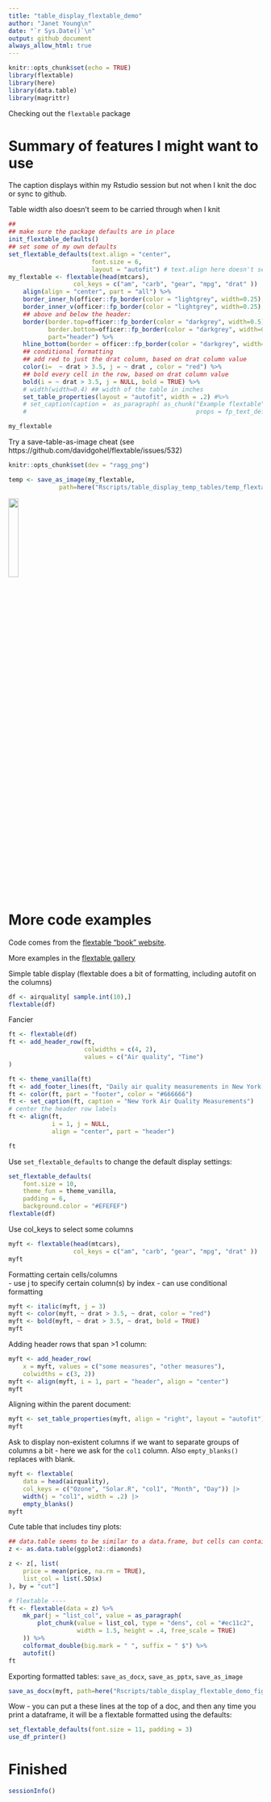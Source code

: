 ```yaml
---
title: "table_display_flextable_demo"
author: "Janet Young\n"
date: "`r Sys.Date()`\n"
output: github_document
always_allow_html: true
---
```


```r
knitr::opts_chunk$set(echo = TRUE)
library(flextable)
library(here)
library(data.table)
library(magrittr)
```

Checking out the `flextable` package


# Summary of features I might want to use


The caption displays within my Rstudio session but not when I knit the doc or sync to github.

Table width also doesn't seem to be carried through when I knit

```r
## 
## make sure the package defaults are in place 
init_flextable_defaults()
## set some of my own defaults
set_flextable_defaults(text.align = "center", 
                       font.size = 6,
                       layout = "autofit") # text.align here doesn't seem to work
my_flextable <- flextable(head(mtcars), 
                  col_keys = c("am", "carb", "gear", "mpg", "drat" ))  %>% 
    align(align = "center", part = "all") %>%
    border_inner_h(officer::fp_border(color = "lightgrey", width=0.25), part="all") %>% 
    border_inner_v(officer::fp_border(color = "lightgrey", width=0.25), part="all") %>% 
    ## above and below the header:
    border(border.top=officer::fp_border(color = "darkgrey", width=0.5), 
           border.bottom=officer::fp_border(color = "darkgrey", width=0.5), 
           part="header") %>%
    hline_bottom(border = officer::fp_border(color = "darkgrey", width=0.5), part = "body") %>% 
    ## conditional formatting
    ## add red to just the drat column, based on drat column value
    color(i=  ~ drat > 3.5, j = ~ drat , color = "red") %>% 
    ## bold every cell in the row, based on drat column value
    bold(i = ~ drat > 3.5, j = NULL, bold = TRUE) %>% 
    # width(width=0.4) ## width of the table in inches
    set_table_properties(layout = "autofit", width = .2) #%>% 
    # set_caption(caption =  as_paragraph( as_chunk("Example flextable",
    #                                               props = fp_text_default() )))

my_flextable
```


Try a save-table-as-image cheat (see https://github.com/davidgohel/flextable/issues/532)

```r
knitr::opts_chunk$set(dev = "ragg_png")
```

```r
temp <- save_as_image(my_flextable, 
              path=here("Rscripts/table_display_temp_tables/temp_flextable_3.png")) # suppressMessages( )
```

![](table_display_temp_tables/temp_flextable_3.png){#id .class width=20% height=20%}


# More code examples

Code comes from the [flextable "book" website](https://ardata-fr.github.io/flextable-book/index.html).

More examples in the [flextable gallery](https://ardata.fr/en/flextable-gallery/)

Simple table display (flextable does a bit of formatting, including autofit on the columns)

```r
df <- airquality[ sample.int(10),]
flextable(df)
```


Fancier

```r
ft <- flextable(df)
ft <- add_header_row(ft,
                     colwidths = c(4, 2),
                     values = c("Air quality", "Time")
)

ft <- theme_vanilla(ft)
ft <- add_footer_lines(ft, "Daily air quality measurements in New York, May to September 1973.")
ft <- color(ft, part = "footer", color = "#666666")
ft <- set_caption(ft, caption = "New York Air Quality Measurements")
# center the header row labels
ft <- align(ft,
            i = 1, j = NULL,
            align = "center", part = "header")

ft
```

Use `set_flextable_defaults` to change the default display settings:

```r
set_flextable_defaults(
    font.size = 10, 
    theme_fun = theme_vanilla,
    padding = 6,
    background.color = "#EFEFEF")
flextable(df)
```

Use col_keys to select some columns

```r
myft <- flextable(head(mtcars), 
                  col_keys = c("am", "carb", "gear", "mpg", "drat" ))
myft
```

Formatting certain cells/columns    
- use j to specify certain column(s) by index
- can use conditional formatting

```r
myft <- italic(myft, j = 3)
myft <- color(myft, ~ drat > 3.5, ~ drat, color = "red")
myft <- bold(myft, ~ drat > 3.5, ~ drat, bold = TRUE)
myft
```

Adding header rows that span >1 column:

```r
myft <- add_header_row(
    x = myft, values = c("some measures", "other measures"),
    colwidths = c(3, 2))
myft <- align(myft, i = 1, part = "header", align = "center")
myft
```

Aligning within the parent document:

```r
myft <- set_table_properties(myft, align = "right", layout = "autofit")
myft
```


Ask to display non-existent columns if we want to separate groups of columns a bit - here we ask for the `col1` column.  Also `empty_blanks()` replaces <na> with blank.


```r
myft <- flextable(
    data = head(airquality), 
    col_keys = c("Ozone", "Solar.R", "col1", "Month", "Day")) |> 
    width(j = "col1", width = .2) |>
    empty_blanks()
myft
```

Cute table that includes tiny plots:

```r
## data.table seems to be similar to a data.frame, but cells can contain more complex 
z <- as.data.table(ggplot2::diamonds)

z <- z[, list(
    price = mean(price, na.rm = TRUE),
    list_col = list(.SD$x)
), by = "cut"]

# flextable ----
ft <- flextable(data = z) %>%
    mk_par(j = "list_col", value = as_paragraph(
        plot_chunk(value = list_col, type = "dens", col = "#ec11c2", 
                   width = 1.5, height = .4, free_scale = TRUE)
    )) %>%
    colformat_double(big.mark = " ", suffix = " $") %>% 
    autofit()
ft
```

Exporting formatted tables: `save_as_docx`, `save_as_pptx`, `save_as_image`

```r
save_as_docx(myft, path=here("Rscripts/table_display_flextable_demo_fig1.docx"))
```

Wow - you can put a these lines at the top of a doc, and then any time you print a dataframe, it will be a flextable formatted using the defaults:

```r
set_flextable_defaults(font.size = 11, padding = 3)
use_df_printer()
```


# Finished

```r
sessionInfo()
```

